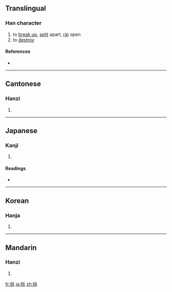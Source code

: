 ==Translingual==

===Han character===
{{Han char|rn=64|rad=手|as=05|sn=8|four=5203<sub>1</sub>|canj=手竹一卜 (QHMY)}}

# to [[break up]], [[split]] apart, [[rip]] open
# to [[destroy]]

====References====
* {{Han ref|kx=0424.210|dkj=11943|dj=0773.020|hdz=31855.020|uh=62C6|ud=25286|bh=A9EE|bd=43502}}

----

==Cantonese==

===Hanzi===
{{yue-hanzi|jyut=|y=chaak3}}

# {{defn|Cantonese|sort=手05}}

----

==Japanese==

===Kanji===
{{ja-kanji|grade=|rs=手05}}

# {{defn|Japanese|sort=手05}}

====Readings====
* {{ja-readings|on=[[たく]] (taku), [[せき]] (seki)|kun=[[ひらく]] (hiraku), [[さく]] (saku)}}

----

==Korean==

===Hanja===
{{ko-hanja|hangeul=탁|eumhun=|rv=tak|mr=t'ak|y=thak}}

# {{defn|Korean|sort=手05}}

----

==Mandarin==

===Hanzi===
{{cmn-hanzi|pin=[[cā]] ([[ca1]]), [[chāi]] ([[chai1]]), [[chè]] ([[che4]])|wg=ts'a<sup>1</sup>, ch'ai<sup>1</sup>, ch'e<sup>4</sup>}}

# {{defn|Mandarin|sort=手05}}

[[fr:拆]]
[[ja:拆]]
[[zh:拆]]